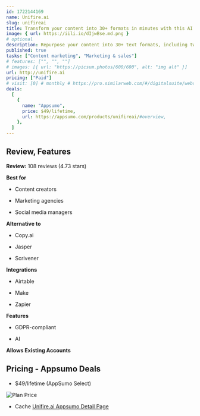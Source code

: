```yaml
---
id: 1722144169
name: Unifire.ai
slug: unifireai
title: Transform your content into 30+ formats in minutes with this AI content repurposing platform
image: { url: https://iili.io/dIjwBse.md.png }
# optional
description: Repurpose your content into 30+ text formats, including tweets, LinkedIn posts, newsletters, and blog postsOptimize your social media posts with a library of 30+ curated templates
published: true
tasks: ["Content marketing", "Marketing & sales"]
# features: ["", "", ""]
# images: [{ url: "https://picsum.photos/600/600", alt: "img alt" }]
url: http://unifire.ai
pricing: ["Paid"]
# visit: [0] # monthly # https://pro.similarweb.com/#/digitalsuite/websiteanalysis/home
deals:
  [
    {
      name: "Appsumo",
      price: $49/lifetime,
      url: https://appsumo.com/products/unifireai/#overview,
    },
  ]
---
```


## Review, Features

**Review:** 108 reviews (4.73 stars)

**Best for**

- Content creators

- Marketing agencies

- Social media managers

**Alternative to**

- Copy.ai

- Jasper

- Scrivener

**Integrations**

- Airtable

- Make

- Zapier

**Features**

- GDPR-compliant

- AI

**Allows Existing Accounts**

## Pricing - Appsumo Deals

- $49/lifetime (AppSumo Select)

<Img src="https://iili.io/dIw0r42.png" alt="Plan Price" />

- Cache [Unifire.ai Appsumo Detail Page](https://iili.io/dIw1Jv1.png)

